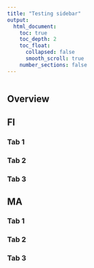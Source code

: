 ```yaml
---
title: "Testing sidebar"
output:
  html_document:
    toc: true
    toc_depth: 2
    toc_float:
      collapsed: false
      smooth_scroll: true
    number_sections: false
---
```


```r



```

## Overview



## FI {.tabset .tabset-pills}

### Tab 1


### Tab 2


### Tab 3


## MA

### Tab 1


### Tab 2


### Tab 3


